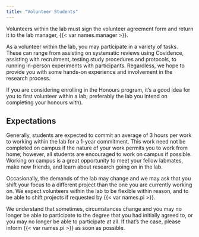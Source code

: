 ```yaml
---
title: "Volunteer Students"
---
```


::: callout-important
Volunteers within the lab must sign the volunteer agreement form and return it to the lab manager, {{< var names.manager >}}.
:::

As a volunteer within the lab, you may participate in a variety of tasks. These can range from assisting on systematic reviews using Covidence, assisting with recruitment, testing study procedures and protocols, to running in-person experiments with participants. Regardless, we hope to provide you with some hands-on experience and involvement in the research process.

If you are considering enrolling in the Honours program, it's a good idea for you to first volunteer within a lab; preferably the lab you intend on completing your honours with).

## Expectations

Generally, students are expected to commit an average of 3 hours per work to working within the lab for a 1-year commitment. This work need not be completed on campus if the nature of your work permits you to work from home; however, all students are encouraged to work on campus if possible. Working on campus is a great opportunity to meet your fellow labmates, make new friends, and learn about research going on in the lab.

Occasionally, the demands of the lab may change and we may ask that you shift your focus to a different project than the one you are currently working on. We expect volunteers within the lab to be flexible within reason, and to be able to shift projects if requested by {{< var names.pi >}}.

We understand that sometimes, circumstances change and you may no longer be able to participate to the degree that you had initially agreed to, or you may no longer be able to participate at all. If that's the case, please inform {{< var names.pi >}} as soon as possible.

